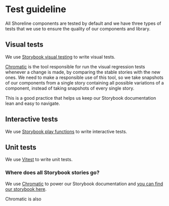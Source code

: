 # Test guideline

All Shoreline components are tested by default and we have three types of tests that we use to ensure the quality of our components and library.

## Visual tests

We use [Storybook visual testing](https://storybook.js.org/docs/writing-tests/visual-testing) to write visual tests.

[Chromatic](https://www.chromatic.com/) is the tool responsible for run the visual regression tests whenever a change is made, by comparing the stable
stories with the new ones. We need to make a responsible use of this tool, so we take snapshots of our
components from a single story containing all possible variations of a component, instead of taking snapshots of every single story.

This is a good practice that helps us keep our Storybook documentation lean and easy to navigate.

## Interactive tests

We use [Storybook play functions](https://storybook.js.org/docs/writing-stories/play-function/) to write interactive tests.

## Unit tests

We use [Vitest](https://vitest.dev/) to write unit tests.

### Where does all Storybook stories go?

We use [Chromatic](https://www.chromatic.com/) to power our Storybook documentation and [you can find our storybook here](https://shoreline.storybook.vtex.com).

Chromatic is also
